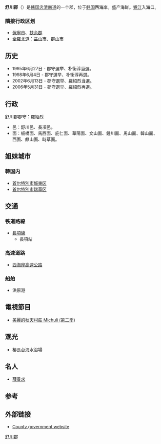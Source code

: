 {{Infobox Settlement
| name                    = 舒川郡
| translit_lang1          = [[韓語|韓語]]
| settlement_type         = [[韩国行政区划|郡]]
| translit_lang1_type1    = [[諺文|諺文]]
| translit_lang1_info1    = 서천군
| translit_lang1_type2    = [[朝鮮漢字|漢字]]
| translit_lang1_info2    = 舒川郡
| translit_lang1_type3    = {{nowrap|[[文化观光部2000年式|文化观光部2000年式]]}}
| translit_lang1_info3    = Seocheon-gun
| translit_lang1_type4    = {{nowrap|[[馬科恩-賴肖爾表記法|馬科恩-賴肖爾表記法]]}}
| translit_lang1_info4    = Sŏch'ŏn-gun
| image_skyline           = Dongbaekdaegyo.jpg
| image_caption           = 東柏大橋與郡內公路
| image_flag              = Flag of Seocheon.svg
| image_map               = South Chungcheong-Seocheon.svg
| map_caption             = 舒川郡在韓國及忠清南道的位置
| subdivision_type        = 國家
| subdivision_name        = {{ROK}}
| subdivision_type1       = [[朝鮮地區|地区]]
| subdivision_name1       = [[湖西地方|湖西地方]]
| subdivision_type2       = 省份
| subdivision_name2       = [[忠清南道|忠清南道]]
| parts_type              = 行政區劃
| parts                   = 2邑、11[[面_(行政區劃)|面]]
| population_blank1_title = 方言
| population_blank1       = [[忠清方言|忠清方言]]
| area_total_km2          = 365
| population_total        = 50,745
| population_as_of        = 2021
| population_density_km2  = auto
| governing_body          = 舒川郡政府
| leader_title            = 郡守
| leader_name			  = {{link-ko|盧博來|노박래}}
| leader_party            = {{PPP}}
| leader_title1           = 國會議員
| leader_name1			  = {{lk|張東赫 (政治人物)|장동혁 (정치인)|張東赫}}（{{PPP}}）
| blank1_name             = 郡樹
| blank1_info             = {{link-en|黑松 (植物)|Pinus thunbergii|黑松}}
| blank2_name             = 郡花
| blank2_info             = [[山茶花|山茶花]]
| blank3_name             = 郡鳥
| blank3_info             = [[蛎鹬|蛎鹬]]
}}

'''舒川郡'''（{{kor|諺=서천군|漢=舒川郡|羅=Seocheon gun|f=y}}）是[[韩国|韩国]][[忠清南道|忠清南道]]的一个郡，位于[[韩国|韩国]]西海岸。盛产海鲜。[[锦江|锦江]]入海口。

===隣接行政区划===
*[[保寧市|保寧市]]、[[扶余郡|扶余郡]]
*[[全羅北道|全羅北道]]：[[益山市|益山市]]、[[群山市|群山市]]

==历史==
*1995年6月27日 - 郡守選举、朴衡淳当選。
*1998年6月4日 - 郡守選举、朴衡淳再選。
*2002年6月13日 - 郡守選举、羅紹烈当選。
*2006年5月31日 - 郡守選举、羅紹烈再選。

==行政==
舒川郡郡守：羅紹烈
*邑：舒川邑、長項邑。
*面：板橋面、馬西面、庇仁面、華陽面、文山面、鍾川面、馬山面、韓山面、西面、麒山面、時草面。

==姐妹城市==
===韓国内===
*[[首尔特別市|首尔特別市]][[城東区_(首尔)|城東区]]
*[[首尔特別市|首尔特別市]][[瑞草区|瑞草区]]

==交通==
===铁道路線===
*[[長項線|長項線]]
**長項站

===高速道路===
*[[西海岸高速公路|西海岸高速公路]]

===船舶===
*洪原港

== 電視節目 ==
*[[美麗的秋天村莊_Michuli_(第二季)|美麗的秋天村莊 Michuli (第二季)]]

==观光==
*椿長台海水浴場

==名人==
*[[薛景求|薛景求]]

==参考==
{{reflist}}

==外部链接==
* [http://www.seocheon.go.kr/eng/index.html County government website]{{dead link|date=2018年1月 |bot=InternetArchiveBot |fix-attempted=yes }}

{{忠清南道行政区划}}
{{DEFAULTSORT:Seocheon-gun}}
[[Category:舒川郡|]]

{{coord|36.1166666767|N|127.083055566|E|source:ruwiki_region:KR_type:city(67651)|format=dms|display=title}}